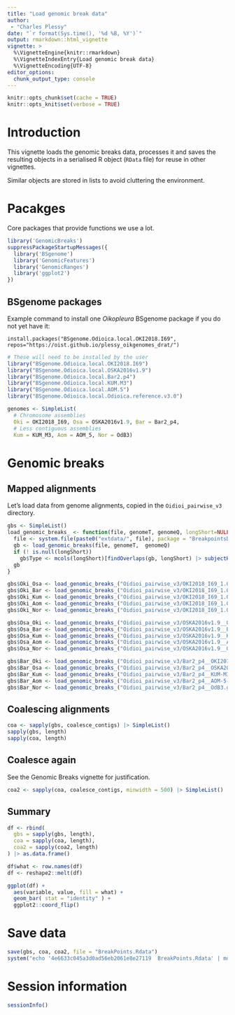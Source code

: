 ```yaml
---
title: "Load genomic break data"
author: 
 - "Charles Plessy"
date: "`r format(Sys.time(), '%d %B, %Y')`"
output: rmarkdown::html_vignette
vignette: >
  %\VignetteEngine{knitr::rmarkdown}
  %\VignetteIndexEntry{Load genomic break data}
  %\VignetteEncoding{UTF-8}
editor_options: 
  chunk_output_type: console
---
```


```r
knitr::opts_chunk$set(cache = TRUE)
knitr::opts_knit$set(verbose = TRUE)
```

Introduction
============

This vignette loads the genomic breaks data, processes it and saves the
resulting objects in a serialised R object (`RData` file) for reuse in other
vignettes.

Similar objects are stored in lists to avoid cluttering the environment.

Pacakges
========

Core packages that provide functions we use a lot.

```r
library('GenomicBreaks')
suppressPackageStartupMessages({
  library('BSgenome')
  library('GenomicFeatures')
  library('GenomicRanges')
  library('ggplot2')
})
```

BSgenome packages
-----------------

Example command to install one _Oikopleura_ BSgenome package if you do not yet
have it:

```
install.packages("BSgenome.Odioica.local.OKI2018.I69", repos="https://oist.github.io/plessy_oikgenomes_drat/")
```

```r
# These will need to be installed by the user
library("BSgenome.Odioica.local.OKI2018.I69")
library("BSgenome.Odioica.local.OSKA2016v1.9")
library("BSgenome.Odioica.local.Bar2.p4")
library("BSgenome.Odioica.local.KUM.M3")
library("BSgenome.Odioica.local.AOM.5")
library("BSgenome.Odioica.local.Odioica.reference.v3.0")

genomes <- SimpleList(
  # Chromosome assemblies
  Oki = OKI2018_I69, Osa = OSKA2016v1.9, Bar = Bar2_p4,
  # Less contiguous assemblies
  Kum = KUM_M3, Aom = AOM_5, Nor = OdB3)
```

Genomic breaks
==============

Mapped alignments
-----------------

Let's load data from genome alignments, copied in the `Oidioi_pairwise_v3`
directory.

```r
gbs <- SimpleList()
load_genomic_breaks_ <- function(file, genomeT, genomeQ, longShort=NULL) {
  file <- system.file(paste0("extdata/", file), package = "BreakpointsData")
  gb <- load_genomic_breaks(file, genomeT,  genomeQ)
  if (! is.null(longShort))
    gb$Type <- mcols(longShort)[findOverlaps(gb, longShort) |> subjectHits(), "Type"]
  gb
}

gbs$Oki_Osa <- load_genomic_breaks_("Oidioi_pairwise_v3/OKI2018_I69_1.0__OSKA2016v1.9.gff.gz", OKI2018_I69,  OSKA2016v1.9)
gbs$Oki_Bar <- load_genomic_breaks_("Oidioi_pairwise_v3/OKI2018_I69_1.0__Bar2_p4.gff.gz",      OKI2018_I69,  Bar2_p4)
gbs$Oki_Kum <- load_genomic_breaks_("Oidioi_pairwise_v3/OKI2018_I69_1.0__KUM-M3-7f.gff.gz",    OKI2018_I69,  KUM_M3)
gbs$Oki_Aom <- load_genomic_breaks_("Oidioi_pairwise_v3/OKI2018_I69_1.0__AOM-5-5f.gff.gz",     OKI2018_I69,  AOM_5)
gbs$Oki_Nor <- load_genomic_breaks_("Oidioi_pairwise_v3/OKI2018_I69_1.0__OdB3.gff.gz",         OKI2018_I69,  OdB3)

gbs$Osa_Oki <- load_genomic_breaks_("Oidioi_pairwise_v3/OSKA2016v1.9__OKI2018_I69_1.0.gff.gz", OSKA2016v1.9, OKI2018_I69)
gbs$Osa_Bar <- load_genomic_breaks_("Oidioi_pairwise_v3/OSKA2016v1.9__Bar2_p4.gff.gz",         OSKA2016v1.9, Bar2_p4)
gbs$Osa_Kum <- load_genomic_breaks_("Oidioi_pairwise_v3/OSKA2016v1.9__KUM-M3-7f.gff.gz",       OSKA2016v1.9, KUM_M3)
gbs$Osa_Aom <- load_genomic_breaks_("Oidioi_pairwise_v3/OSKA2016v1.9__AOM-5-5f.gff.gz",        OSKA2016v1.9, AOM_5)
gbs$Osa_Nor <- load_genomic_breaks_("Oidioi_pairwise_v3/OSKA2016v1.9__OdB3.gff.gz",            OSKA2016v1.9, OdB3)

gbs$Bar_Oki <- load_genomic_breaks_("Oidioi_pairwise_v3/Bar2_p4__OKI2018_I69_1.0.gff.gz",      Bar2_p4,     OKI2018_I69)
gbs$Bar_Osa <- load_genomic_breaks_("Oidioi_pairwise_v3/Bar2_p4__OSKA2016v1.9.gff.gz",         Bar2_p4,     OSKA2016v1.9)
gbs$Bar_Kum <- load_genomic_breaks_("Oidioi_pairwise_v3/Bar2_p4__KUM-M3-7f.gff.gz",            Bar2_p4,     KUM_M3)
gbs$Bar_Aom <- load_genomic_breaks_("Oidioi_pairwise_v3/Bar2_p4__AOM-5-5f.gff.gz",             Bar2_p4,     AOM_5)
gbs$Bar_Nor <- load_genomic_breaks_("Oidioi_pairwise_v3/Bar2_p4__OdB3.gff.gz",                 Bar2_p4,     OdB3)
```

Coalescing alignments
---------------------

```r
coa <- sapply(gbs, coalesce_contigs) |> SimpleList()
sapply(gbs, length)
sapply(coa, length)
```

Coalesce again
--------------

See the Genomic Breaks vignette for justification.

```r
coa2 <- sapply(coa, coalesce_contigs, minwidth = 500) |> SimpleList()
```

Summary
-------

```r
df <- rbind(
  gbs = sapply(gbs, length),
  coa = sapply(coa, length),
  coa2 = sapply(coa2, length)
) |> as.data.frame()

df$what <- row.names(df)
df <- reshape2::melt(df)

ggplot(df) +
  aes(variable, value, fill = what) +
  geom_bar( stat = "identity" ) +
  ggplot2::coord_flip()
```

Save data
=========

```r
save(gbs, coa, coa2, file = "BreakPoints.Rdata")
system("echo '4e6633c045a3d0ad56eb2061e8e27119  BreakPoints.Rdata' | md5sum -c", intern = TRUE)
```

Session information
===================

```r
sessionInfo()
```

